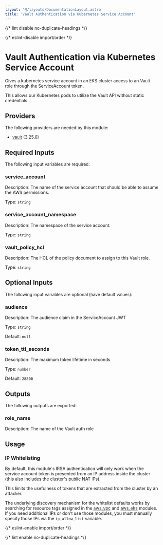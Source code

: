 ```yaml
---
layout: '@/layouts/DocumentationLayout.astro'
title: 'Vault Authentication via Kubernetes Service Account'
---
```



{/* lint disable no-duplicate-headings */}

{/* eslint-disable import/order */}

<ModuleHeader
  name="kube_sa_auth_vault"
  sourceHref="https://github.com/Panfactum/stack/tree/__PANFACTUM_VERSION_EDGE__/packages/infrastructure/kube_sa_auth_vault"
  status="stable"
  type="submodule"
/>

# Vault Authentication via Kubernetes Service Account

Gives a kubernetes service account in an EKS cluster access to an Vault role through the ServiceAccount token.

This allows our Kubernetes pods to utilize the Vault API without static credentials.

## Providers

The following providers are needed by this module:

- [vault](https://registry.terraform.io/providers/hashicorp/vault/3.25.0/docs) (3.25.0)

## Required Inputs

The following input variables are required:

### service_account

Description: The name of the service account that should be able to assume the AWS permissions.

Type: `string`

### service_account_namespace

Description: The namespace of the service account.

Type: `string`

### vault_policy_hcl

Description: The HCL of the policy document to assign to this Vault role.

Type: `string`

## Optional Inputs

The following input variables are optional (have default values):

### audience

Description: The audience claim in the ServiceAccount JWT

Type: `string`

Default: `null`

### token_ttl_seconds

Description: The maximum token lifetime in seconds

Type: `number`

Default: `28800`

## Outputs

The following outputs are exported:

### role_name

Description: The name of the Vault auth role

## Usage

### IP Whitelisting

By default, this module's IRSA authentication will only work when the service account token is presented from an IP address
inside the cluster (this also includes the cluster's public NAT IPs).

This limits the usefulness of tokens that are extracted from the cluster by an attacker.

The underlying discovery mechanism for the whitelist defaults works by searching for resource tags
assigned in the [aws_vpc](/docs/edge/reference/infrastructure-modules/aws/aws_vpc) and [aws_eks](/docs/edge/reference/infrastructure-modules/aws/aws_eks)
modules. If you need additional IPs or don't use those modules, you must manually specify those IPs via the `ip_allow_list` variable.

{/* eslint-enable import/order */}

{/* lint enable no-duplicate-headings */}
